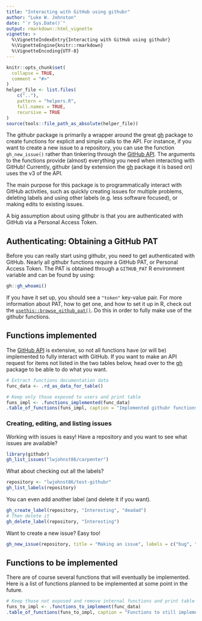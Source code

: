 ```yaml
---
title: "Interacting with GitHub using githubr"
author: "Luke W. Johnston"
date: "`r Sys.Date()`"
output: rmarkdown::html_vignette
vignette: >
  %\VignetteIndexEntry{Interacting with GitHub using githubr}
  %\VignetteEngine{knitr::rmarkdown}
  %\VignetteEncoding{UTF-8}
---
```


```r
knitr::opts_chunk$set(
  collapse = TRUE,
  comment = "#>"
)
helper_file <- list.files(
    c(".."),
    pattern = "helpers.R",
    full.names = TRUE,
    recursive = TRUE
)
source(tools::file_path_as_absolute(helper_file))
```

The githubr package is primarily a wrapper around the great [gh] package to
create functions for explicit and simple calls to the API. For instance, if you
want to create a new issue to a repository, you can use the function
`gh_new_issue()` rather than tinkering through the [GitHub API]. The arguments 
to the functions provide (almost) everything you need when interacting with GitHub!
Currently, githubr (and by extension the [gh] package it is based on) uses the
v3 of the API. 

The main purpose for this package is to programmatically interact with GitHub
activities, such as quickly creating issues for multiple problems, deleting
labels and using other labels (e.g. less software focused), or making edits to
existing issues.

A big assumption about using githubr is that you are authenticated with GitHub
via a Personal Access Token.

[gh]: https://github.com/r-lib/gh
[GitHub API]: https://developer.github.com/v3/

## Authenticating: Obtaining a GitHub PAT

Before you can really start using githubr, you need to get authenticated with 
GitHub. Nearly all githubr functions require a GitHub PAT, or Personal Access
Token. The PAT is obtained through a `GITHUB_PAT` R environment variable and can be found by using:

```r
gh::gh_whoami()
```

If you have it set up, you should see a `"token"` key-value pair. For more
information about PAT, how to get one, and how to set it up in R, check out the
[`usethis::browse_github_pat()`](https://usethis.r-lib.org/reference/browse_github_pat.html).
Do this in order to fully make use of the githubr functions.

## Functions implemented

The [GitHub API] is extensive, so not all functions have (or will be) implemented
to fully interact with GitHub. If you want to make an API request for items not
listed in the two tables below, head over to the [gh] package to be able to do 
what you want.

```r
# Extract functions documentation data
func_data <- .rd_as_data_for_table()

# Keep only those exposed to users and print table
funs_impl <- .functions_implemented(func_data)
.table_of_functions(funs_impl, caption = "Implemented githubr functions.")
```

### Creating, editing, and listing issues

Working with issues is easy! Have a repository and you want to see what issues 
are available?

```r
library(githubr)
gh_list_issues("lwjohnst86/carpenter")
```

What about checking out all the labels?

```r
repository <- "lwjohnst86/test-githubr"
gh_list_labels(repository)
```

You can even add another label (and delete it if you want).

```r
gh_create_label(repository, "Interesting", "deadad")
# Then delete it
gh_delete_label(repository, "Interesting")
```

Want to create a new issue? Easy too!

```r
gh_new_issue(repository, title = "Making an issue", labels = c("bug", "wontfix"))
```

## Functions to be implemented

There are of course several functions that will eventually be implemented. Here
is a list of functions planned to be implemented at some point in the future.

```r
# Keep those not exposed and remove internal functions and print table
funs_to_impl <- .functions_to_implement(func_data)
.table_of_functions(funs_to_impl, caption = "Functions to still implement in githubr.")
```
